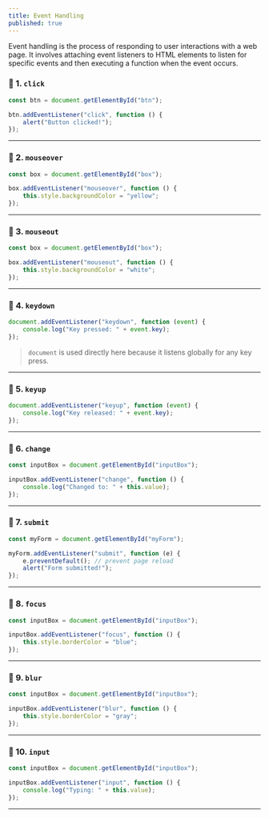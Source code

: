 ```yaml
---
title: Event Handling
published: true
---
```


Event handling is the process of responding to user interactions with a web page. It involves attaching event listeners to HTML elements to listen for specific events and then executing a function when the event occurs.

### 🔹 1. `click`

```js
const btn = document.getElementById("btn");

btn.addEventListener("click", function () {
    alert("Button clicked!");
});
```

---

### 🔹 2. `mouseover`

```js
const box = document.getElementById("box");

box.addEventListener("mouseover", function () {
    this.style.backgroundColor = "yellow";
});
```

---

### 🔹 3. `mouseout`

```js
const box = document.getElementById("box");

box.addEventListener("mouseout", function () {
    this.style.backgroundColor = "white";
});
```

---

### 🔹 4. `keydown`

```js
document.addEventListener("keydown", function (event) {
    console.log("Key pressed: " + event.key);
});
```

> `document` is used directly here because it listens globally for any key press.

---

### 🔹 5. `keyup`

```js
document.addEventListener("keyup", function (event) {
    console.log("Key released: " + event.key);
});
```

---

### 🔹 6. `change`

```js
const inputBox = document.getElementById("inputBox");

inputBox.addEventListener("change", function () {
    console.log("Changed to: " + this.value);
});
```

---

### 🔹 7. `submit`

```js
const myForm = document.getElementById("myForm");

myForm.addEventListener("submit", function (e) {
    e.preventDefault(); // prevent page reload
    alert("Form submitted!");
});
```

---

### 🔹 8. `focus`

```js
const inputBox = document.getElementById("inputBox");

inputBox.addEventListener("focus", function () {
    this.style.borderColor = "blue";
});
```

---

### 🔹 9. `blur`

```js
const inputBox = document.getElementById("inputBox");

inputBox.addEventListener("blur", function () {
    this.style.borderColor = "gray";
});
```

---

### 🔹 10. `input`

```js
const inputBox = document.getElementById("inputBox");

inputBox.addEventListener("input", function () {
    console.log("Typing: " + this.value);
});
```

---

